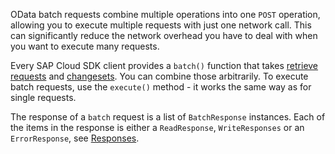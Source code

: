 OData batch requests combine multiple operations into one `POST` operation, allowing you to execute multiple requests with just one network call.
This can significantly reduce the network overhead you have to deal with when you want to execute many requests.

Every SAP Cloud SDK client provides a `batch()` function that takes [retrieve requests](#retrieve-request) and [changesets](#changeset).
You can combine those arbitrarily.
To execute batch requests, use the `execute()` method - it works the same way as for single requests.

The response of a `batch` request is a list of `BatchResponse` instances.
Each of the items in the response is either a `ReadResponse`, `WriteResponses` or an `ErrorResponse`, see [Responses](#responses).
